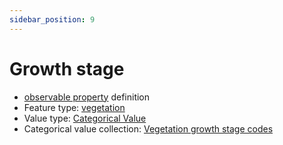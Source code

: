 ```yaml
---
sidebar_position: 9
---
```



# Growth stage

- [observable property](/viewers/dawe-vocabs?uri=https://linked.data.gov.au/def/test/dawe-cv/fcfda2f7-84f0-4c26-9f80-c051d129a094) definition
- Feature type: [vegetation](http://linked.data.gov.au/def/tern-cv/2be2d5ce-ca9d-4dff-8e79-948983944f95)
- Value type: [Categorical Value](https://w3id.org/tern/ontologies/tern/CategoricalValue)
- Categorical value collection: [Vegetation growth stage codes](/viewers/dawe-vocabs?uri=https://linked.data.gov.au/def/test/dawe-cv/89c02383-fb5e-4acd-b248-902a2d579170)

<Example protocolModule="plot-description" observableProperty="https://linked.data.gov.au/def/test/dawe-cv/fcfda2f7-84f0-4c26-9f80-c051d129a094" />
